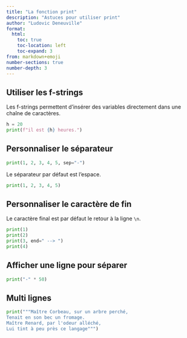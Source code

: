 ```yaml
---
title: "La fonction print"
description: "Astuces pour utiliser print"
author: "Ludovic Deneuville"
format: 
  html:
    toc: true
    toc-location: left
    toc-expand: 3
from: markdown+emoji
number-sections: true
number-depth: 3
---
```



## Utiliser les f-strings

Les f-strings permettent d’insérer des variables directement dans une chaîne de caractères.

```python
h = 20
print(f"il est {h} heures.")
```

## Personnaliser le séparateur

```python
print(1, 2, 3, 4, 5, sep="-")
```

Le séparateur par défaut est l'espace.

```python
print(1, 2, 3, 4, 5)
```

## Personnaliser le caractère de fin 

Le caractère final est par défaut le retour à la ligne `\n`.

```python
print(1)
print(2)
print(3, end=" --> ")
print(4)
```

## Afficher une ligne pour séparer

```python
print("-" * 50)
```

## Multi lignes

```python
print("""Maître Corbeau, sur un arbre perché,
Tenait en son bec un fromage.
Maître Renard, par l'odeur alléché,
Lui tint à peu près ce langage""")
```